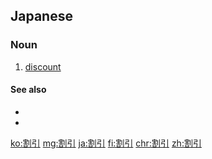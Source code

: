 ==Japanese==
{{ja-kanjitab|わ|o1=り|ひ|o2=き|k2=び|yomi=k|r=y}}

===Noun===
{{ja-noun|わりびき}}

# [[discount]]

====See also====
* {{ja-r|値引き|ねびき}}
* {{ja-r|ディスカウント}}

[[ko:割引]]
[[mg:割引]]
[[ja:割引]]
[[fi:割引]]
[[chr:割引]]
[[zh:割引]]